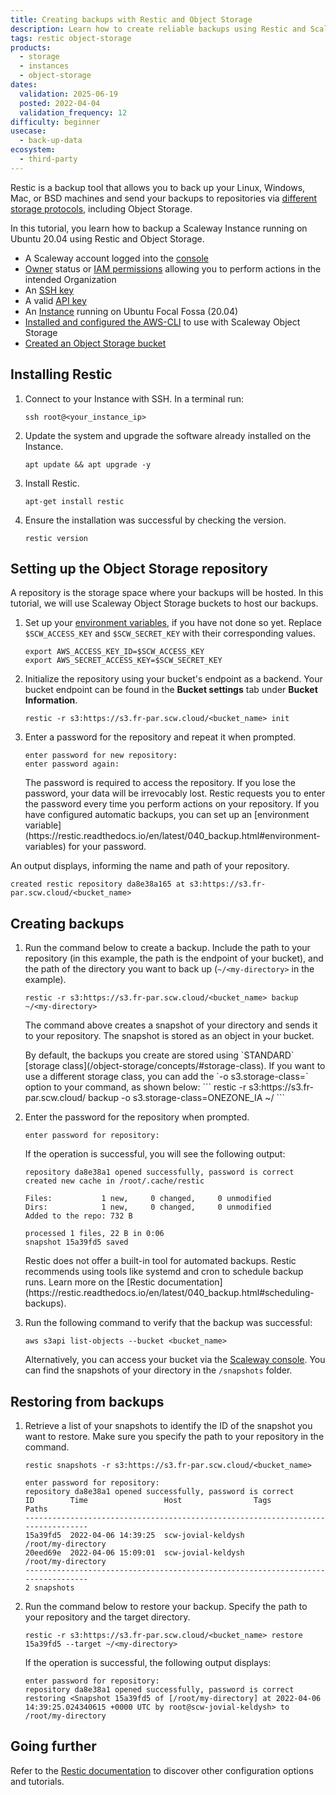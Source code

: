 ```yaml
---
title: Creating backups with Restic and Object Storage
description: Learn how to create reliable backups using Restic and Scaleway Object Storage. This step-by-step guide covers the complete process for setting up, configuring, and managing secure backups.
tags: restic object-storage
products:
  - storage
  - instances
  - object-storage
dates:
  validation: 2025-06-19
  posted: 2022-04-04
  validation_frequency: 12
difficulty: beginner
usecase:
  - back-up-data
ecosystem:
  - third-party
---
```



Restic is a backup tool that allows you to back up your Linux, Windows, Mac, or BSD machines and send your backups to repositories via [different storage protocols](https://restic.readthedocs.io/en/stable/030_preparing_a_new_repo.html), including Object Storage.

In this tutorial, you learn how to backup a Scaleway Instance running on Ubuntu 20.04 using Restic and Object Storage.

<Requirements />

- A Scaleway account logged into the [console](https://console.scaleway.com)
- [Owner](/iam/concepts/#owner) status or [IAM permissions](/iam/concepts/#permission) allowing you to perform actions in the intended Organization
- An [SSH key](/organizations-and-projects/how-to/create-ssh-key/)
- A valid [API key](/iam/how-to/create-api-keys/)
- An [Instance](/instances/how-to/create-an-instance/) running on Ubuntu Focal Fossa (20.04)
- [Installed and configured the AWS-CLI](/object-storage/api-cli/object-storage-aws-cli/) to use with Scaleway Object Storage
- [Created an Object Storage bucket](/object-storage/how-to/create-a-bucket/)

## Installing Restic

1. Connect to your Instance with SSH. In a terminal run:
    ```
    ssh root@<your_instance_ip>
    ```
2. Update the system and upgrade the software already installed on the Instance.
    ```
    apt update && apt upgrade -y
    ```
3. Install Restic.
    ```
    apt-get install restic
    ```
4. Ensure the installation was successful by checking the version.
    ```
    restic version
    ```

## Setting up the Object Storage repository

A repository is the storage space where your backups will be hosted. In this tutorial, we will use Scaleway Object Storage buckets to host our backups.

1. Set up your [environment variables](/scaleway-cli/reference-content/environment-variables/), if you have not done so yet. Replace `$SCW_ACCESS_KEY` and `$SCW_SECRET_KEY` with their corresponding values.
    ```
    export AWS_ACCESS_KEY_ID=$SCW_ACCESS_KEY
    export AWS_SECRET_ACCESS_KEY=$SCW_SECRET_KEY
    ```
2. Initialize the repository using your bucket's endpoint as a backend. Your bucket endpoint can be found in the **Bucket settings** tab under **Bucket Information**.
    ```
    restic -r s3:https://s3.fr-par.scw.cloud/<bucket_name> init
    ```
3. Enter a password for the repository and repeat it when prompted.
    ```
    enter password for new repository:
    enter password again:
    ```
    <Message type="important">
      The password is required to access the repository. If you lose the password, your data will be irrevocably lost.
    </Message>

    <Message type="tip">
      Restic requests you to enter the password every time you perform actions on your repository. If you have configured automatic backups, you can set up an [environment variable](https://restic.readthedocs.io/en/latest/040_backup.html#environment-variables) for your password.
    </Message>

An output displays, informing the name and path of your repository.

```
created restic repository da8e38a165 at s3:https://s3.fr-par.scw.cloud/<bucket_name>
```

## Creating backups

1. Run the command below to create a backup. Include the path to your repository (in this example, the path is the endpoint of your bucket), and the path of the directory you want to back up (`~/<my-directory>` in the example).
    ```
    restic -r s3:https://s3.fr-par.scw.cloud/<bucket_name> backup ~/<my-directory>
    ```

    The command above creates a snapshot of your directory and sends it to your repository. The snapshot is stored as an object in your bucket.

    <Message type="tip">
      By default, the backups you create are stored using `STANDARD` [storage class](/object-storage/concepts/#storage-class). If you want to use a different storage class, you can add the `-o s3.storage-class=<STORAGE_CLASS>` option to your command, as shown below:
      ```
      restic -r s3:https://s3.fr-par.scw.cloud/<bucket_name> backup -o s3.storage-class=ONEZONE_IA ~/<my-directory>
      ```
    </Message>
2. Enter the password for the repository when prompted.
    ```
    enter password for repository:
    ```

    If the operation is successful, you will see the following output:

    ```
    repository da8e38a1 opened successfully, password is correct
    created new cache in /root/.cache/restic

    Files:           1 new,     0 changed,     0 unmodified
    Dirs:            1 new,     0 changed,     0 unmodified
    Added to the repo: 732 B

    processed 1 files, 22 B in 0:06
    snapshot 15a39fd5 saved
    ```

    <Message type="tip">
      Restic does not offer a built-in tool for automated backups. Restic recommends using tools like systemd and cron to schedule backup runs. Learn more on the [Restic documentation](https://restic.readthedocs.io/en/latest/040_backup.html#scheduling-backups).
    </Message>
3. Run the following command to verify that the backup was successful:
    ```
    aws s3api list-objects --bucket <bucket_name>
    ```

    Alternatively, you can access your bucket via the [Scaleway console](https://console.scaleway.com/object-storage/buckets/). You can find the snapshots of your directory in the `/snapshots` folder.

## Restoring from backups

1. Retrieve a list of your snapshots to identify the ID of the snapshot you want to restore. Make sure you specify the path to your repository in the command.
    ```
    restic snapshots -r s3:https://s3.fr-par.scw.cloud/<bucket_name>

    enter password for repository:
    repository da8e38a1 opened successfully, password is correct
    ID        Time                 Host                Tags        Paths
    ---------------------------------------------------------------------------------
    15a39fd5  2022-04-06 14:39:25  scw-jovial-keldysh              /root/my-directory
    20eed69e  2022-04-06 15:09:01  scw-jovial-keldysh              /root/my-directory
    ---------------------------------------------------------------------------------
    2 snapshots
    ```
2. Run the command below to restore your backup. Specify the path to your repository and the target directory.
    ```
    restic -r s3:https://s3.fr-par.scw.cloud/<bucket_name> restore 15a39fd5 --target ~/<my-directory>
    ```

    If the operation is successful, the following output displays:

    ```
    enter password for repository:
    repository da8e38a1 opened successfully, password is correct
    restoring <Snapshot 15a39fd5 of [/root/my-directory] at 2022-04-06 14:39:25.024340615 +0000 UTC by root@scw-jovial-keldysh> to /root/my-directory
    ```

## Going further

Refer to the [Restic documentation](https://restic.readthedocs.io/en/stable/010_introduction.html) to discover other configuration options and tutorials.